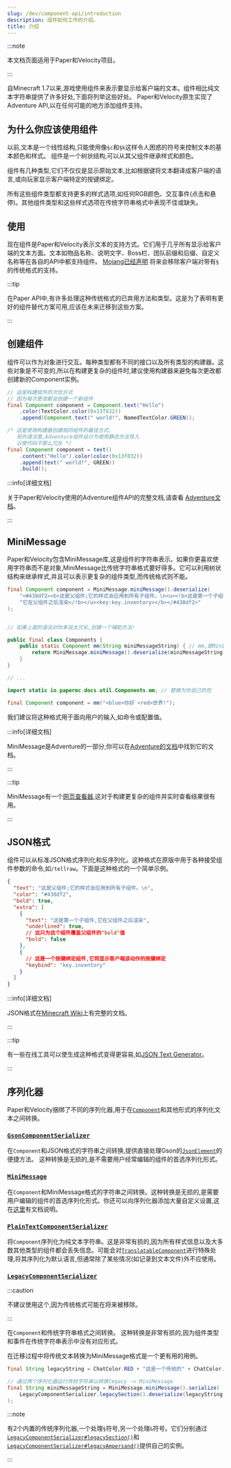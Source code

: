 ```yaml
---
slug: /dev/component-api/introduction
description: 组件如何工作的介绍。
title: 介绍
---
```


:::note

本文档页面适用于Paper和Velocity项目。

:::

自Minecraft 1.7以来,游戏使用组件来表示要显示给客户端的文本。组件相比纯文本字符串提供了许多好处,下面将列举这些好处。
Paper和Velocity原生实现了Adventure API,以在任何可能的地方添加组件支持。

## 为什么你应该使用组件

以前,文本是一个线性结构,只能使用像`§c`和`§k`这样令人困惑的符号来控制文本的基本颜色和样式。
组件是一个树状结构,可以从其父组件继承样式和颜色。

组件有几种类型,它们不仅仅是显示原始文本,比如根据键将文本翻译成客户端的语言,或向玩家显示客户端特定的按键绑定。

所有这些组件类型都支持更多的样式选项,如任何RGB颜色、交互事件(点击和悬停)。其他组件类型和这些样式选项在传统字符串格式中表现不佳或缺失。

## 使用

现在组件是Paper和Velocity表示文本的支持方式。它们用于几乎所有显示给客户端的文本方面。文本如物品名称、说明文字、Boss栏、团队前缀和后缀、自定义名称等在各自的API中都支持组件。
[Mojang已经声明](https://bugs.mojang.com/browse/MC-190605?focusedId=993040&page=com.atlassian.jira.plugin.system.issuetabpanels%3Acomment-tabpanel#comment-993040)
将来会移除客户端对带有`§`的传统格式的支持。

:::tip

在Paper API中,有许多处理这种传统格式的已弃用方法和类型。这是为了表明有更好的组件替代方案可用,应该在未来迁移到这些方案。

:::

## 创建组件

组件可以作为对象进行交互。每种类型都有不同的接口以及所有类型的构建器。这些对象是不可变的,所以在构建更复杂的组件时,建议使用构建器来避免每次更改都创建新的Component实例。

```java
// 这是构建组件的次优方式
// 因为每次更改都会创建一个新组件
final Component component = Component.text("Hello")
    .color(TextColor.color(0x13f832))
    .append(Component.text(" world!", NamedTextColor.GREEN));

/* 这是使用构建器创建相同组件的最佳方式。
   另外请注意,Adventure组件设计为使用静态方法导入
   以使代码不那么冗长 */
final Component component = text()
    .content("Hello").color(color(0x13f832))
    .append(text(" world!", GREEN))
    .build();
```

:::info[详细文档]

关于Paper和Velocity使用的Adventure组件API的完整文档,请查看
[Adventure文档](https://docs.advntr.dev)。

:::

## MiniMessage

Paper和Velocity包含MiniMessage库,这是组件的字符串表示。如果你更喜欢使用字符串而不是对象,MiniMessage比传统字符串格式要好得多。它可以利用树状结构来继承样式,并且可以表示更复杂的组件类型,而传统格式则不能。

```java
final Component component = MiniMessage.miniMessage().deserialize(
    "<#438df2><b>这是父组件;它的样式会应用到所有子组件。\n<u><!b>这是第一个子组件," +
    "它在父组件之后渲染</!b></u><key:key.inventory></b></#438df2>"
);


// 如果上面的语法对你来说太冗长,创建一个辅助方法!

public final class Components {
    public static Component mm(String miniMessageString) { // mm,是MiniMessage的缩写
        return MiniMessage.miniMessage().deserialize(miniMessageString);
    }
}

// ...

import static io.papermc.docs.util.Components.mm; // 替换为你自己的包

final Component component = mm("<blue>你好 <red>世界!");
```

我们建议将这种格式用于面向用户的输入,如命令或配置值。

:::info[详细文档]

MiniMessage是Adventure的一部分,你可以在[Adventure的文档](https://docs.advntr.dev/minimessage/index.html)中找到它的文档。

:::

:::tip

MiniMessage有一个[网页查看器](https://webui.advntr.dev/),这对于构建更复杂的组件并实时查看结果很有用。

:::

## JSON格式

组件可以从标准JSON格式序列化和反序列化。这种格式在原版中用于各种接受组件参数的命令,如`/tellraw`。下面是这种格式的一个简单示例。

```json
{
  "text": "这是父组件;它的样式会应用到所有子组件。\n",
  "color": "#438df2",
  "bold": true,
  "extra": [
    {
      "text": "这是第一个子组件,它在父组件之后渲染",
      "underlined": true,
      // 这只为这个组件覆盖父组件的"bold"值
      "bold": false
    },
    {
      // 这是一个按键绑定组件,它将显示客户端该动作的按键绑定
      "keybind": "key.inventory"
    }
  ]
}
```

:::info[详细文档]

JSON格式在[Minecraft Wiki](https://minecraft.wiki/w/Raw_JSON_text_format)上有完整的文档。

:::

:::tip

有一些在线工具可以使生成这种格式变得更容易,如[JSON Text Generator](https://minecraft.tools/en/json_text.php)。

:::

## 序列化器

Paper和Velocity捆绑了不同的序列化器,用于在[`Component`](https://jd.advntr.dev/api/latest/net/kyori/adventure/text/Component.html)和其他形式的序列化文本之间转换。

### [`GsonComponentSerializer`](https://jd.advntr.dev/text-serializer-gson/latest)

在`Component`和JSON格式的字符串之间转换,提供直接处理Gson的[`JsonElement`](https://javadoc.io/doc/com.google.code.gson/gson/latest/com.google.gson/com/google/gson/JsonElement.html)的便捷方法。
这种转换是无损的,是不需要用户经常编辑的组件的首选序列化形式。

### [`MiniMessage`](https://jd.advntr.dev/text-minimessage/latest)

在`Component`和MiniMessage格式的字符串之间转换。这种转换是无损的,是需要用户编辑的组件的首选序列化形式。你还可以向序列化器添加大量自定义设置,这在[这里](https://docs.advntr.dev/minimessage/api.html#getting-started)有文档说明。

### [`PlainTextComponentSerializer`](https://jd.advntr.dev/text-serializer-plain/latest)

将`Component`序列化为纯文本字符串。这是非常有损的,因为所有样式信息以及大多数其他类型的组件都会丢失信息。可能会对[`TranslatableComponent`](https://jd.advntr.dev/api/latest/net/kyori/adventure/text/TranslatableComponent.html)进行特殊处理,将其序列化为默认语言,但通常除了某些情况(如记录到文本文件)外不应使用。

### [`LegacyComponentSerializer`](https://jd.advntr.dev/text-serializer-legacy/latest)

:::caution

不建议使用这个,因为传统格式可能在将来被移除。

:::

在`Component`和传统字符串格式之间转换。
这种转换是非常有损的,因为组件类型和事件在传统字符串表示中没有对应形式。

在迁移过程中将传统文本转换为MiniMessage格式是一个更有用的用例。
```java
final String legacyString = ChatColor.RED + "这是一个传统的" + ChatColor.GOLD + "字符串";

// 通过两个序列化器运行传统字符串以转换legacy -> MiniMessage
final String miniMessageString = MiniMessage.miniMessage().serialize(
    LegacyComponentSerializer.legacySection().deserialize(legacyString)
);
```

:::note

有2个内置的传统序列化器,一个处理`§`符号,另一个处理`&`符号。它们分别通过[`LegacyComponentSerializer#legacySection()`](https://jd.advntr.dev/text-serializer-legacy/latest/net/kyori/adventure/text/serializer/legacy/LegacyComponentSerializer.html#legacySection())和[`LegacyComponentSerializer#legacyAmpersand()`](https://jd.advntr.dev/text-serializer-legacy/latest/net/kyori/adventure/text/serializer/legacy/LegacyComponentSerializer.html#legacyAmpersand())提供自己的实例。

:::
